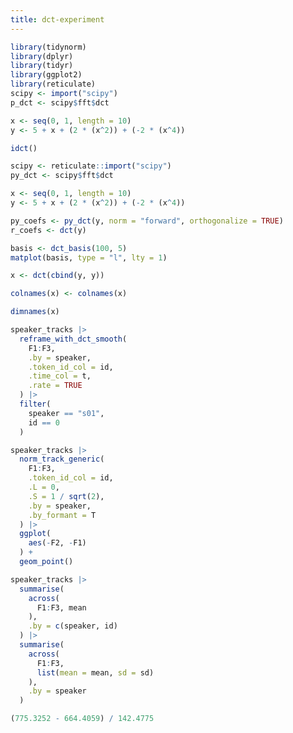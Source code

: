 ```yaml
---
title: dct-experiment
---
```


```r
library(tidynorm)
library(dplyr)
library(tidyr)
library(ggplot2)
library(reticulate)
scipy <- import("scipy")
p_dct <- scipy$fft$dct
```

```r
x <- seq(0, 1, length = 10)
y <- 5 + x + (2 * (x^2)) + (-2 * (x^4))
```

```r
idct()
```

```r
scipy <- reticulate::import("scipy")
py_dct <- scipy$fft$dct

x <- seq(0, 1, length = 10)
y <- 5 + x + (2 * (x^2)) + (-2 * (x^4))

py_coefs <- py_dct(y, norm = "forward", orthogonalize = TRUE)
r_coefs <- dct(y)
```

```r
basis <- dct_basis(100, 5)
matplot(basis, type = "l", lty = 1)
```

```r
x <- dct(cbind(y, y))

colnames(x) <- colnames(x)

dimnames(x)
```

```r
speaker_tracks |>
  reframe_with_dct_smooth(
    F1:F3,
    .by = speaker,
    .token_id_col = id,
    .time_col = t,
    .rate = TRUE
  ) |>
  filter(
    speaker == "s01",
    id == 0
  )
```

```r
speaker_tracks |>
  norm_track_generic(
    F1:F3,
    .token_id_col = id,
    .L = 0,
    .S = 1 / sqrt(2),
    .by = speaker,
    .by_formant = T
  ) |>
  ggplot(
    aes(-F2, -F1)
  ) +
  geom_point()
```

```r
speaker_tracks |>
  summarise(
    across(
      F1:F3, mean
    ),
    .by = c(speaker, id)
  ) |>
  summarise(
    across(
      F1:F3,
      list(mean = mean, sd = sd)
    ),
    .by = speaker
  )
```

```r
(775.3252 - 664.4059) / 142.4775
```
